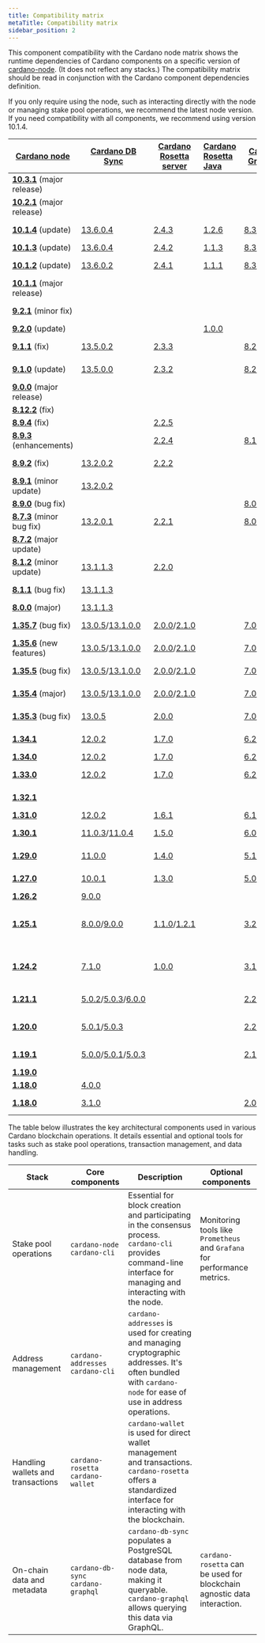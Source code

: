 ```yaml
---
title: Compatibility matrix
metaTitle: Compatibility matrix
sidebar_position: 2
---
```


This сomponent compatibility with the Cardano node matrix shows the runtime dependencies of Cardano components on a specific version of
[cardano-node](https://github.com/IntersectMBO/cardano-node/releases). (It
does not reflect any stacks.) The compatibility matrix should be read in
conjunction with the Cardano component dependencies definition.

If you only require using the node, such as interacting directly with the node
or managing stake pool operations, we recommend the latest node version.
If you need compatibility with all components, we recommend using
version 10.1.4.

| [Cardano node](https://github.com/IntersectMBO/cardano-node/releases)                          | [Cardano DB Sync](https://github.com/IntersectMBO/cardano-db-sync/releases)                                                                                                                                                         | [Cardano Rosetta server](https://github.com/cardano-foundation/cardano-rosetta/releases)                                                                            | [Cardano Rosetta Java](https://github.com/cardano-foundation/cardano-rosetta-java)     | [Cardano GraphQL](https://github.com/cardano-foundation/cardano-graphql/releases)                                                                                   | [Cardano wallet](https://github.com/cardano-foundation/cardano-wallet/releases)                                                                                                         |
|------------------------------------------------------------------------------------------------|-------------------------------------------------------------------------------------------------------------------------------------------------------------------------------------------------------------------------------------|---------------------------------------------------------------------------------------------------------------------------------------------------------------------|:---------------------------------------------------------------------------------------|---------------------------------------------------------------------------------------------------------------------------------------------------------------------|-----------------------------------------------------------------------------------------------------------------------------------------------------------------------------------------|
| **[10.3.1](https://github.com/IntersectMBO/cardano-node/releases/tag/10.3.1)** (major release) |                                                                                                                                                                                                                                     |                                                                                                                                                                     |                                                                                        |                                                                                                                                                                     | 
| **[10.2.1](https://github.com/IntersectMBO/cardano-node/releases/tag/10.2.1)** (major release) |                                                                                                                                                                                                                                     |                                                                                                                                                                     |                                                                                        |                                                                                                                                                                     | [v2025-03-31](https://github.com/cardano-foundation/cardano-wallet/releases/tag/v2025-03-31)
| **[10.1.4](https://github.com/IntersectMBO/cardano-node/releases/tag/10.1.4)** (update)        | [13.6.0.4](https://github.com/IntersectMBO/cardano-db-sync/releases/tag/13.6.0.4)                                                                                                                                                   | [2.4.3](https://github.com/cardano-foundation/cardano-rosetta/releases/tag/2.4.3)                                                                                   | [1.2.6](https://github.com/cardano-foundation/cardano-rosetta-java/releases/tag/1.2.6) | [8.3.3](https://github.com/cardano-foundation/cardano-graphql/releases/tag/8.3.3)                                                                                   | [v2025-03-04](https://github.com/cardano-foundation/cardano-wallet/releases/tag/v2025-03-04)                                                                                            |                                                                                                                                                                                |
| **[10.1.3](https://github.com/IntersectMBO/cardano-node/releases/tag/10.1.3)** (update)        | [13.6.0.4](https://github.com/IntersectMBO/cardano-db-sync/releases/tag/13.6.0.4)                                                                                                                                                   | [2.4.2](https://github.com/cardano-foundation/cardano-rosetta/releases/tag/2.4.2)                                                                                   | [1.1.3](https://github.com/cardano-foundation/cardano-rosetta-java/releases/tag/1.1.3) | [8.3.2](https://github.com/cardano-foundation/cardano-graphql/releases/tag/8.3.2)                                                                                   |                                                                                                                                                                                         |
| **[10.1.2](https://github.com/IntersectMBO/cardano-node/releases/tag/10.1.2)** (update)        | [13.6.0.2](https://github.com/IntersectMBO/cardano-db-sync/releases/tag/13.6.0.2)                                                                                                                                                   | [2.4.1](https://github.com/cardano-foundation/cardano-rosetta/releases/tag/2.4.1)                                                                                   | [1.1.1](https://github.com/cardano-foundation/cardano-rosetta-java/releases/tag/1.1.1) | [8.3.0](https://github.com/cardano-foundation/cardano-graphql/releases/tag/8.3.0)                                                                                   | [v2024-11-18](https://github.com/cardano-foundation/cardano-wallet/releases/tag/v2024-11-18)                                                                                            |                                                                                                                                                                                                                                     | [2.4.0](https://github.com/cardano-foundation/cardano-rosetta/releases/tag/2.4.0)                                                                                   | [1.1.0](https://github.com/cardano-foundation/cardano-rosetta-java/releases/tag/1.1.0) | [8.3.0](https://github.com/cardano-foundation/cardano-graphql/releases/tag/8.3.0)                                                                                   | [v2024-11-18](https://github.com/cardano-foundation/cardano-wallet/releases/tag/v2024-11-18)                                                                                            |
| **[10.1.1](https://github.com/IntersectMBO/cardano-node/releases/tag/10.1.1)** (major release) |                                                                                                                                                                                                                                     |                                                                                                                                                                     |                                                                                        |                                                                                                                                                                     |                                                                                                                                                                                         |
| **[9.2.1](https://github.com/IntersectMBO/cardano-node/releases/tag/9.2.1)** (minor fix)       |                                                                                                                                                                                                                                     |                                                                                                                                                                     |                                                                                        |                                                                                                                                                                     | [v2024-09-29](https://github.com/cardano-foundation/cardano-wallet/releases/tag/v2024-09-29)                                                                                            |
| **[9.2.0](https://github.com/IntersectMBO/cardano-node/releases/tag/9.2.0)** (update)          |                                                                                                                                                                                                                                     |                                                                                                                                                                     | [1.0.0](https://github.com/cardano-foundation/cardano-rosetta-java/releases/tag/1.0.0) |                                                                                                                                                                     |                                                                                                                                                                                         |
| **[9.1.1](https://github.com/IntersectMBO/cardano-node/releases/tag/9.1.1)** (fix)             | [13.5.0.2](https://github.com/IntersectMBO/cardano-db-sync/releases/tag/13.5.0.2)                                                                                                                                                   | [2.3.3](https://github.com/cardano-foundation/cardano-rosetta/releases/tag/2.3.3)                                                                                   |                                                                                        | [8.2.2](https://github.com/cardano-foundation/cardano-graphql/releases/tag/8.2.2)                                                                                   | [v2024-09-03](https://github.com/cardano-foundation/cardano-wallet/releases/tag/v2024-09-03)                                                                                            |
| **[9.1.0](https://github.com/IntersectMBO/cardano-node/releases/tag/9.1.0)** (update)          | [13.5.0.0](https://github.com/IntersectMBO/cardano-db-sync/releases/tag/13.5.0.0)                                                                                                                                                   | [2.3.2](https://github.com/cardano-foundation/cardano-rosetta/releases/tag/2.3.2)                                                                                   |                                                                                        | [8.2.1](https://github.com/cardano-foundation/cardano-graphql/releases/tag/8.2.1)                                                                                   | [v2024-08-11](https://github.com/cardano-foundation/cardano-wallet/releases/tag/v2024-08-11)                                                                                            |
| **[9.0.0](https://github.com/IntersectMBO/cardano-node/releases/tag/9.0.0)** (major release)   |                                                                                                                                                                                                                                     |                                                                                                                                                                     |                                                                                        |                                                                                                                                                                     |                                                                                                                                                                                         |
| **[8.12.2](https://github.com/IntersectMBO/cardano-node/releases/tag/8.12.2)** (fix)           |                                                                                                                                                                                                                                     |                                                                                                                                                                     |                                                                                        |                                                                                                                                                                     |                                                                                                                                                                                         |
| **[8.9.4](https://github.com/IntersectMBO/cardano-node/releases/tag/8.9.4)** (fix)             |                                                                                                                                                                                                                                     | [2.2.5](https://github.com/cardano-foundation/cardano-rosetta/releases/tag/2.2.5)                                                                                   |                                                                                        |                                                                                                                                                                     |                                                                                                                                                                                         |
| **[8.9.3](https://github.com/IntersectMBO/cardano-node/releases/tag/8.9.3)** (enhancements)    |                                                                                                                                                                                                                                     | [2.2.4](https://github.com/cardano-foundation/cardano-rosetta/releases/tag/2.2.4)                                                                                   |                                                                                        | [8.1.0](https://github.com/cardano-foundation/cardano-graphql/releases/tag/8.1.0)                                                                                   |                                                                                                                                                                                         |
| **[8.9.2](https://github.com/IntersectMBO/cardano-node/releases/tag/8.9.2)** (fix)             | [13.2.0.2](https://github.com/IntersectMBO/cardano-db-sync/releases/tag/13.2.0.2)                                                                                                                                                   | [2.2.2](https://github.com/cardano-foundation/cardano-rosetta/releases/tag/2.2.2)                                                                                   |                                                                                        |                                                                                                                                                                     | [2024-05-05](https://github.com/cardano-foundation/cardano-wallet/releases/tag/v2024-05-05)                                                                                             |
| **[8.9.1](https://github.com/IntersectMBO/cardano-node/releases/tag/8.9.1)** (minor update)    | [13.2.0.2](https://github.com/IntersectMBO/cardano-db-sync/releases/tag/13.2.0.2)                                                                                                                                                   |                                                                                                                                                                     |                                                                                        |                                                                                                                                                                     | [2024-03-27](https://github.com/cardano-foundation/cardano-wallet/releases/tag/v2024-03-27)                                                                                             |
| **[8.9.0](https://github.com/IntersectMBO/cardano-node/releases/tag/8.9.0)** (bug fix)         |                                                                                                                                                                                                                                     |                                                                                                                                                                     |                                                                                        | [8.0.3](https://github.com/cardano-foundation/cardano-graphql/releases/tag/8.0.3)                                                                                   |                                                                                                                                                                                         |
| **[8.7.3](https://github.com/IntersectMBO/cardano-node/releases/tag/8.7.3)** (minor bug fix)   | [13.2.0.1](https://github.com/IntersectMBO/cardano-db-sync/releases/tag/13.2.0.1)                                                                                                                                                   | [2.2.1](https://github.com/cardano-foundation/cardano-rosetta/releases/tag/2.2.1)                                                                                   |                                                                                        | [8.0.1](https://github.com/cardano-foundation/cardano-graphql/releases/tag/8.0.1)/[8.0.2](https://github.com/cardano-foundation/cardano-graphql/releases/tag/8.0.2) | [2024-03-01](https://github.com/cardano-foundation/cardano-wallet/releases/tag/v2024-03-01)                                                                                             |
| **[8.7.2](https://github.com/IntersectMBO/cardano-node/releases/tag/8.7.2)** (major update)    |                                                                                                                                                                                                                                     |                                                                                                                                                                     |                                                                                        |                                                                                                                                                                     |                                                                                                                                                                                         |
| **[8.1.2](https://github.com/IntersectMBO/cardano-node/releases/tag/8.1.2)** (minor update)    | [13.1.1.3](https://github.com/IntersectMBO/cardano-db-sync/releases/tag/13.1.1.3)                                                                                                                                                   | [2.2.0](https://github.com/cardano-foundation/cardano-rosetta/releases/tag/2.2.0)                                                                                   |                                                                                        |                                                                                                                                                                     | [2024-12-18](https://github.com/cardano-foundation/cardano-wallet/releases/tag/v2023-12-18)                                                                                             |
| **[8.1.1](https://github.com/IntersectMBO/cardano-node/releases/tag/8.1.1)** (bug fix)         | [13.1.1.3](https://github.com/IntersectMBO/cardano-db-sync/releases/tag/13.1.1.3)                                                                                                                                                   |                                                                                                                                                                     |                                                                                        |                                                                                                                                                                     | [2023-07-18](https://github.com/cardano-foundation/cardano-wallet/releases/tag/v2023-07-18)                                                                                             |
| **[8.0.0](https://github.com/IntersectMBO/cardano-node/releases/tag/8.0.0)** (major)           | [13.1.1.3](https://github.com/IntersectMBO/cardano-db-sync/releases/tag/13.1.1.3)                                                                                                                                                   |                                                                                                                                                                     |                                                                                        |                                                                                                                                                                     |                                                                                                                                                                                         |
| **[1.35.7](https://github.com/IntersectMBO/cardano-node/releases/tag/1.35.7)** (bug fix)       | [13.0.5](https://github.com/IntersectMBO/cardano-db-sync/releases/tag/13.0.5)/[13.1.0.0](https://github.com/IntersectMBO/cardano-db-sync/releases/tag/13.1.0.0)                                                                     | [2.0.0](https://github.com/cardano-foundation/cardano-rosetta/releases/tag/2.0.0)/[2.1.0](https://github.com/cardano-foundation/cardano-rosetta/releases/tag/2.1.0) |                                                                                        | [7.0.2](https://github.com/cardano-foundation/cardano-graphql/releases/tag/7.0.2)/[8.0.0](https://github.com/cardano-foundation/cardano-graphql/releases/tag/8.0.0) | [2022-12-14](https://github.com/cardano-foundation/cardano-wallet/releases/tag/v2022-12-14)                                                                                             |
| **[1.35.6](https://github.com/IntersectMBO/cardano-node/releases/tag/1.35.6)** (new features)  | [13.0.5](https://github.com/IntersectMBO/cardano-db-sync/releases/tag/13.0.5)/[13.1.0.0](https://github.com/IntersectMBO/cardano-db-sync/releases/tag/13.1.0.0)                                                                     | [2.0.0](https://github.com/cardano-foundation/cardano-rosetta/releases/tag/2.0.0)/[2.1.0](https://github.com/cardano-foundation/cardano-rosetta/releases/tag/2.1.0) |                                                                                        | [7.0.2](https://github.com/cardano-foundation/cardano-graphql/releases/tag/7.0.2)/[8.0.0](https://github.com/cardano-foundation/cardano-graphql/releases/tag/8.0.0) | [2022-12-14](https://github.com/cardano-foundation/cardano-wallet/releases/tag/v2022-12-14)                                                                                             |
| **[1.35.5](https://github.com/IntersectMBO/cardano-node/releases/tag/1.35.5)** (bug fix)       | [13.0.5](https://github.com/IntersectMBO/cardano-db-sync/releases/tag/13.0.5)/[13.1.0.0](https://github.com/IntersectMBO/cardano-db-sync/releases/tag/13.1.0.0)                                                                     | [2.0.0](https://github.com/cardano-foundation/cardano-rosetta/releases/tag/2.0.0)/[2.1.0](https://github.com/cardano-foundation/cardano-rosetta/releases/tag/2.1.0) |                                                                                        | [7.0.2](https://github.com/cardano-foundation/cardano-graphql/releases/tag/7.0.2)/[8.0.0](https://github.com/cardano-foundation/cardano-graphql/releases/tag/8.0.0) | [2022-12-14](https://github.com/cardano-foundation/cardano-wallet/releases/tag/v2022-12-14)                                                                                             |
| **[1.35.4](https://github.com/IntersectMBO/cardano-node/releases/tag/1.35.4)** (major)         | [13.0.5](https://github.com/IntersectMBO/cardano-db-sync/releases/tag/13.0.5)/[13.1.0.0](https://github.com/IntersectMBO/cardano-db-sync/releases/tag/13.1.0.0)                                                                     | [2.0.0](https://github.com/cardano-foundation/cardano-rosetta/releases/tag/2.0.0)/[2.1.0](https://github.com/cardano-foundation/cardano-rosetta/releases/tag/2.1.0) |                                                                                        | [7.0.2](https://github.com/cardano-foundation/cardano-graphql/releases/tag/7.0.2)/[8.0.0](https://github.com/cardano-foundation/cardano-graphql/releases/tag/8.0.0) | [2022-12-14](https://github.com/cardano-foundation/cardano-wallet/releases/tag/v2022-12-14)                                                                                             |
| **[1.35.3](https://github.com/IntersectMBO/cardano-node/releases/tag/1.35.3)** (bug fix)       | [13.0.5](https://github.com/IntersectMBO/cardano-db-sync/releases/tag/13.0.5)                                                                                                                                                       | [2.0.0](https://github.com/cardano-foundation/cardano-rosetta/releases/tag/2.0.0)                                                                                   |                                                                                        | [7.0.2](https://github.com/cardano-foundation/cardano-graphql/releases/tag/7.0.2)                                                                                   | [2022-10-06](https://github.com/cardano-foundation/cardano-wallet/releases/tag/v2022-10-06)                                                                                             |
| **[1.34.1](https://github.com/IntersectMBO/cardano-node/releases/tag/1.34.1)**                 | [12.0.2](https://github.com/IntersectMBO/cardano-db-sync/releases/tag/12.0.2)                                                                                                                                                       | [1.7.0](https://github.com/cardano-foundation/cardano-rosetta/releases/tag/1.7.0)                                                                                   |                                                                                        | [6.2.0](https://github.com/cardano-foundation/cardano-graphql/releases/tag/6.2.0)                                                                                   | [2022-05-27](https://github.com/cardano-foundation/cardano-wallet/releases/tag/v2022-05-27)                                                                                             |
| **[1.34.0](https://github.com/IntersectMBO/cardano-node/releases/tag/1.34.0)**                 | [12.0.2](https://github.com/IntersectMBO/cardano-db-sync/releases/tag/12.0.2)                                                                                                                                                       | [1.7.0](https://github.com/cardano-foundation/cardano-rosetta/releases/tag/1.7.0)                                                                                   |                                                                                        | [6.2.0](https://github.com/cardano-foundation/cardano-graphql/releases/tag/6.2.0)                                                                                   |                                                                                                                                                                                         |
| **[1.33.0](https://github.com/IntersectMBO/cardano-node/releases/tag/1.33.0)**                 | [12.0.2](https://github.com/IntersectMBO/cardano-db-sync/releases/tag/12.0.2)                                                                                                                                                       | [1.7.0](https://github.com/cardano-foundation/cardano-rosetta/releases/tag/1.7.0)                                                                                   |                                                                                        | [6.2.0](https://github.com/cardano-foundation/cardano-graphql/releases/tag/6.2.0)                                                                                   | [2022-01-18](https://github.com/cardano-foundation/cardano-wallet/releases/tag/v2022-01-18)                                                                                             |
| **[1.32.1](https://github.com/IntersectMBO/cardano-node/releases/tag/1.32.1)**                 |                                                                                                                                                                                                                                     |                                                                                                                                                                     |                                                                                        |                                                                                                                                                                     | [2021-12-15](https://github.com/cardano-foundation/cardano-wallet/releases/tag/v2021-12-15)                                                                                             |
| **[1.31.0](https://github.com/IntersectMBO/cardano-node/releases/tag/1.31.0)**                 | [12.0.2](https://github.com/IntersectMBO/cardano-db-sync/releases/tag/12.0.2)                                                                                                                                                       | [1.6.1](https://github.com/cardano-foundation/cardano-rosetta/releases/tag/1.6.1)                                                                                   |                                                                                        | [6.1.0](https://github.com/cardano-foundation/cardano-graphql/releases/tag/6.1.0)                                                                                   |                                                                                                                                                                                         |
| **[1.30.1](https://github.com/IntersectMBO/cardano-node/releases/tag/1.30.1)**                 | [11.0.3](https://github.com/IntersectMBO/cardano-db-sync/releases/tag/11.0.3)/[11.0.4](https://github.com/IntersectMBO/cardano-db-sync/releases/tag/11.0.4)                                                                         | [1.5.0](https://github.com/cardano-foundation/cardano-rosetta/releases/tag/1.5.0)                                                                                   |                                                                                        | [6.0.0](https://github.com/cardano-foundation/cardano-graphql/releases/tag/6.0.0)                                                                                   | [2021-11-11 ](https://github.com/cardano-foundation/cardano-wallet/releases/tag/v2021-11-11)                                                                                            |
| **[1.29.0](https://github.com/IntersectMBO/cardano-node/releases/tag/1.29.0)**                 | [11.0.0](https://github.com/IntersectMBO/cardano-db-sync/releases/tag/11.0.0)                                                                                                                                                       | [1.4.0](https://github.com/cardano-foundation/cardano-rosetta/releases/tag/1.4.0)                                                                                   |                                                                                        | [5.1.0](https://github.com/cardano-foundation/cardano-graphql/releases/tag/5.1.0)                                                                                   | [2021-09-09](https://github.com/cardano-foundation/cardano-wallet/releases/tag/v2021-09-09)                                                                                             |
| **[1.27.0](https://github.com/IntersectMBO/cardano-node/releases/tag/1.27.0)**                 | [10.0.1](https://github.com/IntersectMBO/cardano-db-sync/releases/tag/10.0.1)                                                                                                                                                       | [1.3.0](https://github.com/cardano-foundation/cardano-rosetta/releases/tag/1.3.0)                                                                                   |                                                                                        | [5.0.0](https://github.com/cardano-foundation/cardano-graphql/releases/tag/5.0.0)                                                                                   | [2021-06-11](https://github.com/cardano-foundation/cardano-wallet/releases/tag/v2021-06-11)                                                                                             |
| **[1.26.2](https://github.com/IntersectMBO/cardano-node/releases/tag/1.26.2)**                 | [9.0.0](https://github.com/IntersectMBO/cardano-db-sync/releases/tag/9.0.0)                                                                                                                                                         |                                                                                                                                                                     |                                                                                        |                                                                                                                                                                     |                                                                                                                                                                                         |
| **[1.25.1](https://github.com/IntersectMBO/cardano-node/releases/tag/1.25.1)**                 | [8.0.0](https://github.com/IntersectMBO/cardano-db-sync/releases/tag/8.0.0)/[9.0.0](https://github.com/IntersectMBO/cardano-db-sync/releases/tag/9.0.0)                                                                             | [1.1.0](https://github.com/cardano-foundation/cardano-rosetta/releases/tag/1.1.0)/[1.2.1](https://github.com/cardano-foundation/cardano-rosetta/releases/tag/1.2.1) |                                                                                        | [3.2.0](https://github.com/cardano-foundation/cardano-graphql/releases/tag/3.2.0)                                                                                   | [2021-02-12](https://github.com/cardano-foundation/cardano-wallet/releases/tag/v2021-02-12)/[2021-02-15](https://github.com/cardano-foundation/cardano-wallet/releases/tag/v2021-02-15) |
| **[1.24.2](https://github.com/IntersectMBO/cardano-node/releases/tag/1.24.2)**                 | [7.1.0](https://github.com/IntersectMBO/cardano-db-sync/releases/tag/7.1.0)                                                                                                                                                         | [1.0.0](https://github.com/cardano-foundation/cardano-rosetta/releases/tag/1.0.0)                                                                                   |                                                                                        | [3.1.1](https://github.com/cardano-foundation/cardano-graphql/releases/tag/3.1.1)                                                                                   | [2020-12-21](https://github.com/cardano-foundation/cardano-wallet/releases/tag/v2020-12-21)/[2021-01-12](https://github.com/cardano-foundation/cardano-wallet/releases/tag/v2021-01-12) |
| **[1.21.1](https://github.com/IntersectMBO/cardano-node/releases/tag/1.21.1)**                 | [5.0.2](https://github.com/IntersectMBO/cardano-db-sync/releases/tag/5.0.2)/[5.0.3](https://github.com/IntersectMBO/cardano-db-sync/releases/tag/5.0.3)/[6.0.0](https://github.com/IntersectMBO/cardano-db-sync/releases/tag/6.0.0) |                                                                                                                                                                     |                                                                                        | [2.2.1](https://github.com/cardano-foundation/cardano-graphql/releases/tag/2.2.1)                                                                                   | [2020-10-13](https://github.com/cardano-foundation/cardano-wallet/releases/tag/v2020-10-13)                                                                                             |
| **[1.20.0](https://github.com/IntersectMBO/cardano-node/releases/tag/1.20.0)**                 | [5.0.1](https://github.com/IntersectMBO/cardano-db-sync/releases/tag/5.0.1)/[5.0.3](https://github.com/IntersectMBO/cardano-db-sync/releases/tag/5.0.3)                                                                             |                                                                                                                                                                     |                                                                                        | [2.2.0](https://github.com/cardano-foundation/cardano-graphql/releases/tag/2.2.0)                                                                                   | [2020-9-22](https://github.com/cardano-foundation/cardano-wallet/releases/tag/v2020-09-22)/[2020-09-30](https://github.com/cardano-foundation/cardano-wallet/releases/tag/v2020-09-30)  |
| **[1.19.1](https://github.com/IntersectMBO/cardano-node/releases/tag/1.19.1)**                 | [5.0.0](https://github.com/IntersectMBO/cardano-db-sync/releases/tag/5.0.0)/[5.0.1](https://github.com/IntersectMBO/cardano-db-sync/releases/tag/5.0.1)/[5.0.3](https://github.com/IntersectMBO/cardano-db-sync/releases/tag/5.0.3) |                                                                                                                                                                     |                                                                                        | [2.1.0](https://github.com/cardano-foundation/cardano-graphql/releases/tag/2.1.0)                                                                                   | [2020-9-11](https://github.com/cardano-foundation/cardano-wallet/releases/tag/v2020-09-11)                                                                                              |
| **[1.19.0](https://github.com/IntersectMBO/cardano-node/releases/tag/1.19.0)**                 |                                                                                                                                                                                                                                     |                                                                                                                                                                     |                                                                                        |                                                                                                                                                                     |                                                                                                                                                                                         |
| **[1.18.0](https://github.com/IntersectMBO/cardano-node/releases/tag/1.18.0)**                 | [4.0.0](https://github.com/IntersectMBO/cardano-db-sync/releases/tag/4.0.0)                                                                                                                                                         |                                                                                                                                                                     |                                                                                        |                                                                                                                                                                     |                                                                                                                                                                                         |
| **[1.18.0](https://github.com/IntersectMBO/cardano-node/releases/tag/1.18.0)**                 | [3.1.0](https://github.com/IntersectMBO/cardano-db-sync/releases/tag/3.1.0)                                                                                                                                                         |                                                                                                                                                                     |                                                                                        | [2.0.0](https://github.com/cardano-foundation/cardano-graphql/releases/tag/2.0.0)                                                                                   | [2020-8-3](https://github.com/cardano-foundation/cardano-wallet/releases/tag/v2020-08-03)                                                                                               |


The table below illustrates the key architectural components used in various Cardano blockchain operations. It details essential and optional tools for tasks such as stake pool operations, transaction management, and data handling.

| Stack | Core components | Description | Optional components|
|--|--|--|--|
| Stake pool operations  | `cardano-node` `cardano-cli` | Essential for block creation and participating in the consensus process. `cardano-cli` provides command-line interface for managing and interacting with the node. | Monitoring tools like `Prometheus` and `Grafana` for performance metrics.|
| Address management  | `cardano-addresses` `cardano-cli` | `cardano-addresses` is used for creating and managing cryptographic addresses. It's often bundled with `cardano-node` for ease of use in address operations. | |
| Handling wallets and transactions  | `cardano-rosetta` `cardano-wallet` | `cardano-wallet` is used for direct wallet management and transactions. `cardano-rosetta` offers a standardized interface for interacting with the blockchain. | |
| On-chain data and metadata | `cardano-db-sync` `cardano-graphql` | `cardano-db-sync` populates a PostgreSQL database from node data, making it queryable. `cardano-graphql` allows querying this data via GraphQL.  | `cardano-rosetta` can be used for blockchain agnostic data interaction. |
